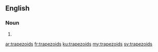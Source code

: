 ==English==

===Noun===
{{head|en}}

# {{plural of|trapezoid}}

[[ar:trapezoids]]
[[fr:trapezoids]]
[[ku:trapezoids]]
[[my:trapezoids]]
[[sv:trapezoids]]